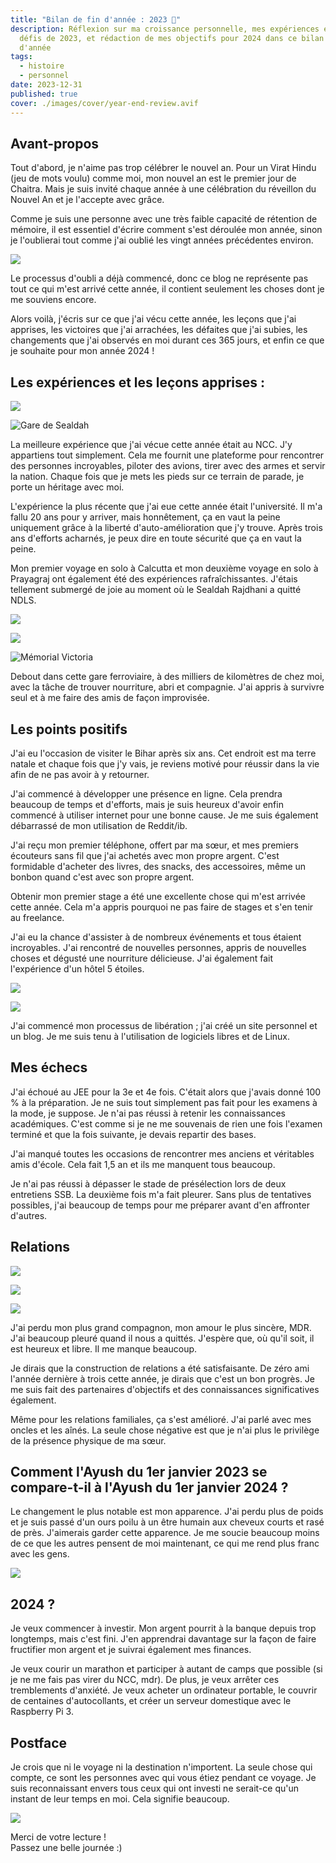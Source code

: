 ```yaml
---
title: "Bilan de fin d'année : 2023 📅"
description: Réflexion sur ma croissance personnelle, mes expériences et les
  défis de 2023, et rédaction de mes objectifs pour 2024 dans ce bilan de fin
  d'année
tags:
  - histoire
  - personnel
date: 2023-12-31
published: true
cover: ./images/cover/year-end-review.avif
---
```


## Avant-propos

Tout d'abord, je n'aime pas trop célébrer le nouvel an. Pour un Virat Hindu (jeu de mots voulu) comme moi, mon nouvel an est le premier jour de Chaitra. Mais je suis invité chaque année à une célébration du réveillon du Nouvel An et je l'accepte avec grâce.

Comme je suis une personne avec une très faible capacité de rétention de mémoire, il est essentiel d'écrire comment s'est déroulée mon année, sinon je l'oublierai tout comme j'ai oublié les vingt années précédentes environ.

![](https://blog-eight-hazel-65.vercel.app/Images/blog/pxfuel.png)

Le processus d'oubli a déjà commencé, donc ce blog ne représente pas tout ce qui m'est arrivé cette année, il contient seulement les choses dont je me souviens encore.

Alors voilà, j'écris sur ce que j'ai vécu cette année, les leçons que j'ai apprises, les victoires que j'ai arrachées, les défaites que j'ai subies, les changements que j'ai observés en moi durant ces 365 jours, et enfin ce que je souhaite pour mon année 2024 !

## **Les expériences et les leçons apprises :**

![](https://blog-eight-hazel-65.vercel.app/Images/blog/ncc-nameplate.jpeg)

![Gare de Sealdah](https://blog-eight-hazel-65.vercel.app/Images/blog/train.jpg)

La meilleure expérience que j'ai vécue cette année était au NCC. J'y appartiens tout simplement. Cela me fournit une plateforme pour rencontrer des personnes incroyables, piloter des avions, tirer avec des armes et servir la nation. Chaque fois que je mets les pieds sur ce terrain de parade, je porte un héritage avec moi.

L'expérience la plus récente que j'ai eue cette année était l'université. Il m'a fallu 20 ans pour y arriver, mais honnêtement, ça en vaut la peine uniquement grâce à la liberté d'auto-amélioration que j'y trouve. Après trois ans d'efforts acharnés, je peux dire en toute sécurité que ça en vaut la peine.

Mon premier voyage en solo à Calcutta et mon deuxième voyage en solo à Prayagraj ont également été des expériences rafraîchissantes. J'étais tellement submergé de joie au moment où le Sealdah Rajdhani a quitté NDLS.

![](https://blog-eight-hazel-65.vercel.app/Images/blog/sealdah-station.jpg)

![](https://blog-eight-hazel-65.vercel.app/Images/blog/victoria-memorial.jpg)

![Mémorial Victoria](https://blog-eight-hazel-65.vercel.app/Images/blog/kolkata-bus.jpg)

Debout dans cette gare ferroviaire, à des milliers de kilomètres de chez moi, avec la tâche de trouver nourriture, abri et compagnie. J'ai appris à survivre seul et à me faire des amis de façon improvisée.

## **Les points positifs**

J'ai eu l'occasion de visiter le Bihar après six ans. Cet endroit est ma terre natale et chaque fois que j'y vais, je reviens motivé pour réussir dans la vie afin de ne pas avoir à y retourner.

J'ai commencé à développer une présence en ligne. Cela prendra beaucoup de temps et d'efforts, mais je suis heureux d'avoir enfin commencé à utiliser internet pour une bonne cause. Je me suis également débarrassé de mon utilisation de Reddit/ib.

J'ai reçu mon premier téléphone, offert par ma sœur, et mes premiers écouteurs sans fil que j'ai achetés avec mon propre argent. C'est formidable d'acheter des livres, des snacks, des accessoires, même un bonbon quand c'est avec son propre argent.

Obtenir mon premier stage a été une excellente chose qui m'est arrivée cette année. Cela m'a appris pourquoi ne pas faire de stages et s'en tenir au freelance.

J'ai eu la chance d'assister à de nombreux événements et tous étaient incroyables. J'ai rencontré de nouvelles personnes, appris de nouvelles choses et dégusté une nourriture délicieuse. J'ai également fait l'expérience d'un hôtel 5 étoiles.

![](https://blog-eight-hazel-65.vercel.app/Images/blog/Screenshot_20230212_030327.png)

![](https://blog-eight-hazel-65.vercel.app/Images/blog/Screenshot_20230411_151521.png)

J'ai commencé mon processus de libération ; j'ai créé un site personnel et un blog. Je me suis tenu à l'utilisation de logiciels libres et de Linux.

## **Mes échecs**

J'ai échoué au JEE pour la 3e et 4e fois. C'était alors que j'avais donné 100 % à la préparation. Je ne suis tout simplement pas fait pour les examens à la mode, je suppose. Je n'ai pas réussi à retenir les connaissances académiques. C'est comme si je ne me souvenais de rien une fois l'examen terminé et que la fois suivante, je devais repartir des bases.

J'ai manqué toutes les occasions de rencontrer mes anciens et véritables amis d'école. Cela fait 1,5 an et ils me manquent tous beaucoup.

Je n'ai pas réussi à dépasser le stade de présélection lors de deux entretiens SSB. La deuxième fois m'a fait pleurer. Sans plus de tentatives possibles, j'ai beaucoup de temps pour me préparer avant d'en affronter d'autres.

## **Relations**

![](https://blog-eight-hazel-65.vercel.app/Images/blog/parrot1.jpg)

![](https://blog-eight-hazel-65.vercel.app/Images/blog/parrot2.jpg)

![](https://blog-eight-hazel-65.vercel.app/Images/blog/parrot3.jpg)

J'ai perdu mon plus grand compagnon, mon amour le plus sincère, MDR. J'ai beaucoup pleuré quand il nous a quittés. J'espère que, où qu'il soit, il est heureux et libre. Il me manque beaucoup.

Je dirais que la construction de relations a été satisfaisante. De zéro ami l'année dernière à trois cette année, je dirais que c'est un bon progrès. Je me suis fait des partenaires d'objectifs et des connaissances significatives également.

Même pour les relations familiales, ça s'est amélioré. J'ai parlé avec mes oncles et les aînés. La seule chose négative est que je n'ai plus le privilège de la présence physique de ma sœur.

## **Comment l'Ayush du 1er janvier 2023 se compare-t-il à l'Ayush du 1er janvier 2024 ?**

Le changement le plus notable est mon apparence. J'ai perdu plus de poids et je suis passé d'un ours poilu à un être humain aux cheveux courts et rasé de près. J'aimerais garder cette apparence. Je me soucie beaucoup moins de ce que les autres pensent de moi maintenant, ce qui me rend plus franc avec les gens.

![](https://blog-eight-hazel-65.vercel.app/Images/blog/2ggu6ki638f41.jpg)

## 2024 ?

Je veux commencer à investir. Mon argent pourrit à la banque depuis trop longtemps, mais c'est fini. J'en apprendrai davantage sur la façon de faire fructifier mon argent et je suivrai également mes finances.

Je veux courir un marathon et participer à autant de camps que possible (si je ne me fais pas virer du NCC, mdr). De plus, je veux arrêter ces tremblements d'anxiété. Je veux acheter un ordinateur portable, le couvrir de centaines d'autocollants, et créer un serveur domestique avec le Raspberry Pi 3.

## **Postface**

Je crois que ni le voyage ni la destination n'importent. La seule chose qui compte, ce sont les personnes avec qui vous étiez pendant ce voyage. Je suis reconnaissant envers tous ceux qui ont investi ne serait-ce qu'un instant de leur temps en moi. Cela signifie beaucoup.

![](https://blog-eight-hazel-65.vercel.app/Images/blog/pepe-hug.png)

Merci de votre lecture !  
Passez une belle journée :)
